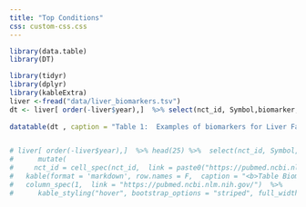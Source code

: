 ```yaml
---
title: "Top Conditions"
css: custom-css.css
---
```




```r
library(data.table)
library(DT)

library(tidyr)
library(dplyr)
library(kableExtra)
liver <-fread("data/liver_biomarkers.tsv")
dt <- liver[ order(-liver$year),]  %>% select(nct_id, Symbol,biomarker,sentence,year)
 
datatable(dt , caption = "Table 1:  Examples of biomarkers for Liver Failure" ,  filter = 'top', options = list(pageLength = 10, scrollX = TRUE,   autoWidth = F), rownames = F)


# liver[ order(-liver$year),]  %>% head(25) %>%  select(nct_id, Symbol,biomarker, measurement, year)  %>%  
#      mutate(
#     nct_id = cell_spec(nct_id,  link = paste0("https://pubmed.ncbi.nlm.nih.gov/", nct_id) )) %>%  
#   kable(format = 'markdown', row.names = F,  caption = "<b>Table Biomarkers Liver Failure</b>" )  %>%
#   column_spec(1,  link = "https://pubmed.ncbi.nlm.nih.gov/")  %>% 
#      kable_styling("hover", bootstrap_options = "striped", full_width = T) 

```

